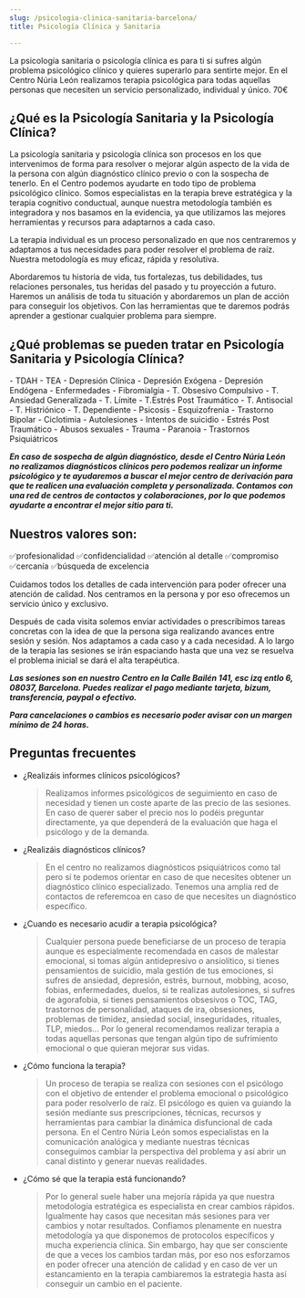 ```yaml
---
slug: /psicologia-clinica-sanitaria-barcelona/
title: Psicología Clínica y Sanitaria

---
```


La psicología sanitaria o psicología clínica es para ti si sufres algún problema psicológico clínico y quieres superarlo para sentirte mejor. 
En el Centro Núria León realizamos terapia psicológica para todas aquellas personas que necesiten un servicio personalizado, individual y único. 
70€

## ¿Qué es la Psicología Sanitaria y la Psicología Clínica?

La psicología sanitaria y psicología clínica son procesos en los que intervenimos de forma para resolver o mejorar algún aspecto de la vida de la persona con algún diagnóstico clínico previo o con la sospecha de tenerlo. En el Centro podemos ayudarte en todo tipo de problema psicológico clínico. Somos especialistas en la terapia breve estratégica y la terapia cognitivo conductual, aunque nuestra metodología también es integradora y nos basamos en la evidencia, ya que utilizamos las mejores herramientas y recursos para adaptarnos a cada caso.

La terapia individual es un proceso personalizado en que nos centraremos y adaptamos a tus necesidades para poder resolver el problema de raíz. Nuestra metodología es muy eficaz, rápida y resolutiva. 

Abordaremos tu historia de vida, tus fortalezas, tus debilidades, tus relaciones personales, tus heridas del pasado y tu proyección a futuro. Haremos un análisis de toda tu situación y abordaremos un plan de acción para conseguir los objetivos. Con las herramientas que te daremos podrás aprender a gestionar cualquier problema para siempre.

## ¿Qué problemas  se pueden tratar en Psicología Sanitaria y Psicología Clínica?

<div class="columns-2">
- TDAH
- TEA
- Depresión Clínica
- Depresión Exógena
- Depresión Endógena
- Enfermedades
- Fibromialgia
- T. Obsesivo Compulsivo
- T. Ansiedad Generalizada
- T. Límite 
- T.Estrés Post Traumático
- T. Antisocial
- T. Histriónico
- T. Dependiente
- Psicosis
- Esquizofrenia
- Trastorno Bipolar
- Ciclotimia
- Autolesiones
- Intentos de suicidio
- Estrés Post Traumático
- Abusos sexuales
- Trauma
- Paranoia
- Trastornos Psiquiátricos
</div>

**_En caso de sospecha de algún diagnóstico, desde el Centro Núria León no realizamos diagnósticos clínicos pero podemos realizar un informe psicológico y te ayudaremos a buscar el mejor centro de derivación para que te realicen una evaluación completa y personalizada. Contamos con una red de centros de contactos y colaboraciones, por lo que podemos ayudarte a encontrar el mejor sitio para ti._**

## Nuestros valores son:

✅profesionalidad
✅confidencialidad
✅atención al detalle
✅compromiso 
✅cercanía
✅búsqueda de excelencia

Cuidamos todos los detalles de cada intervención para poder ofrecer una atención de calidad. Nos centramos en la persona y por eso ofrecemos un servicio único y exclusivo. 

Después de cada visita solemos enviar actividades o prescribimos tareas concretas con la idea de que la persona siga realizando avances entre sesión y sesión. Nos adaptamos a cada caso y a cada necesidad. A lo largo de la terapia las sesiones se irán espaciando hasta que una vez se resuelva el problema inicial se dará el alta terapéutica.

**_Las sesiones son en nuestro Centro en la Calle Bailén 141, esc izq entlo 6, 08037, Barcelona. Puedes realizar el pago mediante tarjeta, bizum, transferencia, paypal o efectivo._** 

**_Para cancelaciones o cambios es necesario poder avisar con un margen mínimo de 24 horas._**




<ComoEsLaTerapia />

## Preguntas frecuentes

<div class="faq">

- ¿Realizáis informes clínicos psicológicos?

  > Realizamos informes psicológicos de seguimiento en caso de necesidad y tienen un coste aparte de las precio de las sesiones. En caso de querer saber el precio nos lo podéis preguntar directamente, ya que dependerá de la evaluación que haga el psicólogo y de la demanda.

- ¿Realizáis diagnósticos clínicos?

  > En el centro no realizamos diagnósticos psiquiátricos como tal pero sí te podemos orientar en caso de que necesites obtener un diagnóstico clínico especializado. Tenemos una amplia red de contactos de referemcoa en caso de que necesites un diagnóstico específico.

- ¿Cuando es necesario acudir a terapia psicológica?

  > Cualquier persona puede beneficiarse de un proceso de terapia aunque es especialmente recomendada en casos de malestar emocional, si tomas algún antidepresivo o ansiolítico, si tienes pensamientos de suicidio, mala gestión de tus emociones, si sufres de ansiedad, depresión, estrés, burnout, mobbing, acoso, fobias, enfermedades, duelos, si te realizas autolesiones, si sufres de agorafobia, si tienes pensamientos obsesivos o TOC, TAG, trastornos de personalidad, ataques de ira, obsesiones, problemas de timidez, ansiedad social, inseguridades, rituales, TLP, miedos... Por lo general recomendamos realizar terapia a todas aquellas personas que tengan algún tipo de sufrimiento emocional o que quieran mejorar sus vidas.

- ¿Cómo funciona la terapia?

  > Un proceso de terapia se realiza con sesiones con el psicólogo con el objetivo de entender el problema emocional o psicológico para poder resolverlo de raíz. El psicólogo es quien va guiando la sesión mediante sus prescripciones, técnicas, recursos y herramientas para cambiar la dinámica disfuncional de cada persona. En el Centro Núria León somos especialistas en la comunicación analógica y mediante nuestras técnicas conseguimos cambiar la perspectiva del problema y así abrir un canal distinto y generar nuevas realidades.

- ¿Cómo sé que la terapia está funcionando?

  > Por lo general suele haber una mejoría rápida ya que nuestra metodología estratégica es especialista en crear cambios rápidos. Igualmente hay casos que necesitan más sesiones para ver cambios y notar resultados. Confiamos plenamente en nuestra metodología ya que disponemos de protocolos específicos y mucha experiencia clínica. Sin embargo, hay que ser consciente de que a veces los cambios tardan más, por eso nos esforzamos en poder ofrecer una atención de calidad y en caso de ver un estancamiento en la terapia cambiaremos la estrategia hasta así conseguir un cambio en el paciente.

</div>
